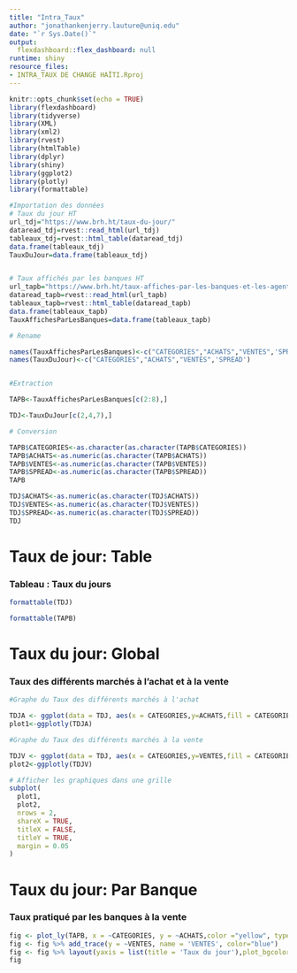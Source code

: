 ---
title: "Intra_Taux"
author: "jonathankenjerry.lauture@uniq.edu"
date: "`r Sys.Date()`"
output:
  flexdashboard::flex_dashboard: null
runtime: shiny
resource_files:
- INTRA_TAUX DE CHANGE HAÏTI.Rproj
---

```{r setup, include=FALSE}
knitr::opts_chunk$set(echo = TRUE)
library(flexdashboard)
library(tidyverse)
library(XML)
library(xml2)
library(rvest)
library(htmlTable)
library(dplyr)
library(shiny)
library(ggplot2)
library(plotly)
library(formattable)
```


```{r main, include=FALSE}
#Importation des données 
# Taux du jour HT 
url_tdj="https://www.brh.ht/taux-du-jour/"
dataread_tdj=rvest::read_html(url_tdj)
tableaux_tdj=rvest::html_table(dataread_tdj)
data.frame(tableaux_tdj)
TauxDuJour=data.frame(tableaux_tdj)


# Taux affichés par les banques HT  
url_tapb="https://www.brh.ht/taux-affiches-par-les-banques-et-les-agents-de-change-2/"
dataread_tapb=rvest::read_html(url_tapb)
tableaux_tapb=rvest::html_table(dataread_tapb)
data.frame(tableaux_tapb)
TauxAffichesParLesBanques=data.frame(tableaux_tapb)

# Rename

names(TauxAffichesParLesBanques)<-c("CATEGORIES","ACHATS","VENTES",'SPREAD')
names(TauxDuJour)<-c("CATEGORIES","ACHATS","VENTES",'SPREAD')


#Extraction

TAPB<-TauxAffichesParLesBanques[c(2:8),]

TDJ<-TauxDuJour[c(2,4,7),]

# Conversion

TAPB$CATEGORIES<-as.character(as.character(TAPB$CATEGORIES))
TAPB$ACHATS<-as.numeric(as.character(TAPB$ACHATS))
TAPB$VENTES<-as.numeric(as.character(TAPB$VENTES))
TAPB$SPREAD<-as.numeric(as.character(TAPB$SPREAD))
TAPB

TDJ$ACHATS<-as.numeric(as.character(TDJ$ACHATS))
TDJ$VENTES<-as.numeric(as.character(TDJ$VENTES))
TDJ$SPREAD<-as.numeric(as.character(TDJ$SPREAD))
TDJ

```


Taux de jour: Table
===============================================================================

### Tableau : Taux du jours

```{r echo=FALSE}
formattable(TDJ)

```

```{r echo=FALSE}
formattable(TAPB)

```


Taux du jour: Global 
==============================================================================

### Taux des différents marchés à l'achat et à la vente

```{r echo=FALSE}
#Graphe du Taux des différents marchés à l'achat

TDJA <- ggplot(data = TDJ, aes(x = CATEGORIES,y=ACHATS,fill = CATEGORIES)) + geom_col(just = 0)
plot1<-ggplotly(TDJA)

#Graphe du Taux des différents marchés à la vente

TDJV <- ggplot(data = TDJ, aes(x = CATEGORIES,y=VENTES,fill = CATEGORIES)) + geom_col(just = 0)
plot2<-ggplotly(TDJV)

# Afficher les graphiques dans une grille 
subplot(
  plot1, 
  plot2, 
  nrows = 2, 
  shareX = TRUE, 
  titleX = FALSE, 
  titleY = TRUE, 
  margin = 0.05
)

```



Taux du jour: Par Banque
================================================================================
### Taux pratiqué par les banques à la vente

```{r echo=FALSE}
fig <- plot_ly(TAPB, x = ~CATEGORIES, y = ~ACHATS,color ="yellow", type = 'bar', name = 'ACHATS')
fig <- fig %>% add_trace(y = ~VENTES, name = 'VENTES', color="blue")
fig <- fig %>% layout(yaxis = list(title = 'Taux du jour'),plot_bgcolor="black" , barmode = 'group')
fig

```
